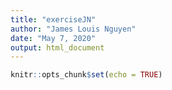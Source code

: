 ```yaml
---
title: "exerciseJN"
author: "James Louis Nguyen"
date: "May 7, 2020"
output: html_document
---
```


```r
knitr::opts_chunk$set(echo = TRUE)
```


